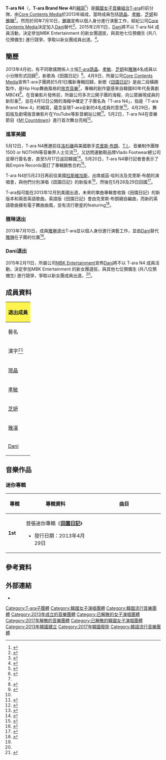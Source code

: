 {{CJK-New-Char|24A12|ver=B}}
{{藝人
| 姓名 = T-ara N4<br />티아라 N4
| 類型 = 組合
| 圖片 =
| 圖片簡介 = 
| 外文名 = 티아라 N4
| 外文 = ko
| 英文名 = T-ara N4
| 國籍 = {{KOR}}
| 音樂類型 = [[K-pop|K-pop]]
| 職業 = [[歌手|歌手]]、[[舞者|舞者]]
| 活躍年代 = 2013年至2017年
| 出道作 = 《[[田園日記_(迷你專輯)|田園日記]]》
| 出道地點 = 
| 出道日期 = 2013年5月1日
| 代表作 = 《田園日記》
| 唱片公司 = [[MBK娛樂|MBK娛樂]] （韓國）<br />Empire Records （美國）
| 相關團體 = [[T-ara|T-ara]]
| 網站 = {{URL|www.mbk-ent.com/main_taran4}}
| 現任成員 = 
| 過往成員 = [[咸𤨒晶|𤨒晶]]<br />[[朴孝敏|孝敏]]<br />[[朴芝妍|芝妍]]<br />[[李雅琳|雅琳]]<br />[[金岱妮|Dani]]
}}
{{Infobox Korean name
| hangul  = {{linktext|티|아|라}} {{linktext|엔|포}}
| hanja  = 
| rr     = Tiara Enpo
| mr     = T'iara Enp'o
}}

'''T-ara N4'''（{{lang-ko|'''티아라 엔포'''}}，'''T-ara Brand New 4'''的[[縮寫|縮寫]]<ref name=name>{{cite news | language = ko | author =  | url = http://star.mt.co.kr/stview_sports.htm?no=2013041211042396147&pDepth1=sports&pDepth2=sport&page=1 | title = 티아라 새유닛명 '티아라N4' 확정..'코르셋' 효민 | publisher = STARNEWS | date = 2013-04-12 | accessdate = 2013-05-01 | archive-date = 2013-04-29 | archive-url = https://web.archive.org/web/20130429212706/http://star.mt.co.kr/stview_sports.htm?no=2013041211042396147&pDepth1=sports&pDepth2=sport&page=1 | dead-url = no }}</ref>）是[[韓國|韓國]][[女子音樂組合|女子音樂組合]][[T-ara|T-ara]]的前分隊，由[[Core_Contents_Media|Core Contents Media]]於2013年組成，當時成員包括[[咸𤨒晶|𤨒晶]]、[[朴宣映|孝敏]]、[[朴芝妍|芝妍]]和[[李雅琳|雅琳]]<ref name=ccm>{{cite news | language = ko | author =  | url = http://www.mydaily.co.kr/new_yk/html/read.php?newsid=OTUINzMIODUIODIIODkIODgINzMIMTAyCDY3CDgxCDgzCDgyCDkyCDc3CDg1CDgwCDkwCDg5CA==&enc=MTcxCDE5NwgyMTgIMTY3CDIyMwgxNTkIODkIMTU5CDIyMQgyMDkIMTgzCDcyCDc3CDE4NQgyMjIIMTYwCDIwNQgyMDUIMjIxCDE1OAgxMzIIMjE4CDIwNQgxOTcIMjAxCDE3NwgyMTkIMjE2CDE2NwgyMDUIMjIxCDIyNQgxODAIMjIxCDE5OAgxNjQIMjEzCDIwNggxNzAINjUIOTIIMjExCDEyOAgxMjcINjcIMTY1CDE3NAg2OAgxNzQIMTU1CDIxMggxODgI | title = 티아라 유닛, 은정·지연·효민·아름으로 5월 1일 출격 | publisher = mydaily | date = 2013-04-09 | accessdate = 2013-05-01 | archive-date = 2015-02-14 | archive-url = https://web.archive.org/web/20150214115507/http://www.mydaily.co.kr/new_yk/html/read.php?newsid=OTUINzMIODUIODIIODkIODgINzMIMTAyCDY3CDgxCDgzCDgyCDkyCDc3CDg1CDgwCDkwCDg5CA==&enc=MTcxCDE5NwgyMTgIMTY3CDIyMwgxNTkIODkIMTU5CDIyMQgyMDkIMTgzCDcyCDc3CDE4NQgyMjIIMTYwCDIwNQgyMDUIMjIxCDE1OAgxMzIIMjE4CDIwNQgxOTcIMjAxCDE3NwgyMTkIMjE2CDE2NwgyMDUIMjIxCDIyNQgxODAIMjIxCDE5OAgxNjQIMjEzCDIwNggxNzAINjUIOTIIMjExCDEyOAgxMjcINjcIMTY1CDE3NAg2OAgxNzQIMTU1CDIxMggxODgI | dead-url = no }}</ref>。然而於同年7月10日，[[李雅琳|雅琳]]宣佈以個人身分進行演藝工作，經紀公司[[Core_Contents_Media|Core Contents Media]]決定加入[[金岱妮|Dani]]替代<ref name="#1">{{cite web | language = en | author = elliefilet | url = http://www.allkpop.com/article/2013/07/dani-to-take-ahreums-place-in-t-ara-n4 | title = Dani to take Ahreum's place in T-ara N4 | medium =  | format =  | publisher = Allkpop | location = 美國 | date = 2013-07-11 | accessdate = 2013-07-13 | archive-date = 2016-03-03 | archive-url = https://web.archive.org/web/20160303222154/http://www.allkpop.com/article/2013/07/dani-to-take-ahreums-place-in-t-ara-n4 | dead-url = no }}</ref>。2015年2月11日，[[金岱妮|Dani]]將不以 T-ara N4 成員活動，決定參加MBK Entertainment 的新女團選拔，與其他七位預備生 (共八位預備生) 進行競爭，爭取以新女團成員出道。<ref name="#2">{{cite web | language = 中文 | author =  | url = http://kpopn.com/2015/02/11/261354/ | title = Dani 加入 MBK 新女團選拔 | medium =  | format =  | publisher = Kpopn | location =  | date = 2015-02-11 | accessdate = 2015-02-14 | archive-url = https://web.archive.org/web/20150213221404/http://kpopn.com/2015/02/11/261354/ | archive-date = 2015-02-13 | dead-url = yes }}</ref>。

== 簡歷 ==
2013年4月初，有不同歌謠關係人士指[[T-ara|T-ara]][[咸𤨒晶|𤨒晶]]、[[朴宣映|孝敏]]、[[朴芝妍|芝妍]]和[[李雅琳|雅琳]]4名成員以小分隊形式回歸<ref>{{cite news | language = ko | author =  | url = http://star.mt.co.kr/stview.php?no=2013040410362102857&type=3 | title = 티아라, 이달 말 4인 유닛 컴백설 모락모락 | publisher = STARNEWS | date = 2013-04-04 | accessdate = 2013-05-01 | archive-date = 2015-04-02 | archive-url = https://web.archive.org/web/20150402102124/http://star.mt.co.kr/stview.php?no=2013040410362102857&type=3 | dead-url = no }}</ref>，新歌為《田園日記》<ref>{{cite news | language = ko | author =  | url = http://osen.mt.co.kr/article/G1109568920 | title = 티아라, 4인조 유닛으로 5월초 컴백..'새 출발' | publisher = OSEN | date = 2013-04-04 | accessdate = 2013-05-01 | archive-date = 2015-04-02 | archive-url = https://web.archive.org/web/20150402134829/http://osen.mt.co.kr/article/G1109568920 | dead-url = no }}</ref>。4月9日，所屬公司[[MBK娛樂|Core Contents Media]]宣佈T-ara子團將於5月1日攜新專輯回歸，新歌《[[田園日記_(迷你專輯)|田園日記]]》是由二段橫踢製作，是Hip Hop舞曲風格的[[放克|放克音樂]]<ref name=ccm/>，專輯的創作靈感來自韓國80年代長壽劇MBC《{{link-ko|田園日記 (電視劇)|전원일기|田園日記}}》<ref>{{cite news | language = en | author carolicity =  | url = http://www.allkpop.com/2013/04/core-contents-media-confirms-the-debut-of-t-aras-subunit-for-may | title = Core Contents Media confirms the debut of T-ara’s subunit for May | publisher = [[Allkpop|Allkpop]] | date = 2013-04-09 | accessdate = 2013-05-01 | archive-date = 2013-05-13 | archive-url = https://web.archive.org/web/20130513130157/http://www.allkpop.com/2013/04/core-contents-media-confirms-the-debut-of-t-aras-subunit-for-may | dead-url = no }}</ref>。在音樂影片發佈前，所屬公司多次公開子團的海報，向公眾展現成員的新形象<ref>{{cite news | language = ko | author =  | url = http://osen.mt.co.kr/article/G1109576367 | title = 티아라엔포, 화려한 힙합+과감 노출 "기존 색깔 탈피" | publisher = OSEN | date = 2013-04-15 | accessdate = 2013-05-01 | archive-date = 2013-12-14 | archive-url = https://web.archive.org/web/20131214044330/http://osen.mt.co.kr/article/G1109576367 | dead-url = no }}</ref>，並在4月12日公開的海報中確定了子團名為「T-ara N4」，指是「T-ara Brand New 4」的縮寫，蘊含呈現T-ara全新的4名成員的意思<ref name=name/>。4月29日，舞蹈版及劇場版音樂影片在YouTube等影音網站公開<ref>{{cite news | language = ko | author =  | url = http://www.tvreport.co.kr/cindex.php?c=news&m=newsview&idx=339683 | title = 티아라엔포 ‘전원일기’ 뮤비, 드라마-힙합버전 동시공개 | publisher = Tvreport | date = 2013-04-29 | accessdate = 2013-04-29 | archive-date = 2016-03-04 | archive-url = https://web.archive.org/web/20160304120037/http://www.tvreport.co.kr/cindex.php?c=news&m=newsview&idx=339683 | dead-url = no }}</ref>。5月2日，T-ara N4在音樂節目《[[M!_Countdown|M! Countdown]]》進行首次舞台亮相<ref>{{cite news | language = ko | author =  | url = http://osen.mt.co.kr/article/G1109587196 | title = '엠카' 티아라엔포, 힙합걸로 컴백..신선+파격 '전원일기' | publisher = OSEN | date = 2013-05-02 | accessdate = 2013-05-03 | archive-date = 2016-04-20 | archive-url = https://web.archive.org/web/20160420132306/http://osen.mt.co.kr/article/G1109587196 | dead-url = no }}</ref>。

=== 進軍美國 ===
5月12日，T-ara N4應邀前往[[洛杉磯|洛杉磯]]與美國歌手[[克里斯小子|克里斯·布朗]]、[[T.I.|T.I.]]、音樂制作團隊1500 or NOTHIN等音樂界人士交流<ref>{{cite news | language = ko | author =  | url = http://www.tvreport.co.kr/cindex.php?c=news&m=newsview&idx=349681 | title = 티아라 4명 美 활동 vs 티아라 3명 日 활동…7월 완전체 컴백 | publisher = TVREPORT | date = 2013-05-23 | accessdate = 2013-05-31 | archive-date = 2019-02-18 | archive-url = https://web.archive.org/web/20190218012526/https://www.tvreport.co.kr/cindex.php?c=news&m=newsview&idx=349681 | dead-url = no }}</ref>，又訪問運動鞋品牌Vlado Footwear總公司並舉行簽名會，直至5月17日返回韓國<ref>{{cite news |language = ko | author = | url = http://www.newsen.com/news_view.php?uid=201305171034181210&search=title&searchstring=%C6%BC%BE%C6%B6%F3 | title = 티아라엔포, 저스틴비버 신발브랜드 본사 초청 ‘팬사인회까지’ | publisher = NEWSEN | date = 2013-05-17 | accessdate = 2013-05-19 }}</ref>。5月20日，T-ara N4舉行記者會表示了與Empire Records簽訂了專輯銷售合約<ref name=Empire_Records>{{cite news | language = ko | author =  | url = http://news.donga.com/3/all/20130520/55284932/3 | title = 티아라엔포, 美엠파이어 레코드와 계약 | publisher = dongA | date = 2013-05-20 | accessdate = 2013-05-20 | archive-date = 2016-03-04 | archive-url = https://web.archive.org/web/20160304120520/http://news.donga.com/3/all/20130520/55284932/3 | dead-url = no }}</ref>。

T-ara N4於5月23日再前往美國[[拉斯維加斯|拉斯維加斯]]，出席威茲·哈利法及克里斯·布朗的演唱會，與他們分別演唱《田園日記》的新版本<ref>{{cite news | language = ko | author =  | url = http://mydaily.co.kr/new_yk/html/read.php?newsid=OTUINzMIODUIODIIODkIODkINzUIMTAzCDY3CDg1CDgxCDg3CDk1CDczCDg1CDgwCDkwCDk1CA==&enc=NzQIMTg1CDE5NQgxNjAIMTM1CDE2OAgyMTUIMjMxCDIyMAgxNjMIMTY1CDIxOQgyMDQIODkIMjE4CDE4NwgyMDgIMTU0CDIwNggxNDUIMTc5CDEzOQgyMDgIMTM4CDE3MggxNDMINjcIMTkyCDIwNwgxNzAIMTk3CDIyNQgxODAIMjExCDE0NggyMTkIMjA2CDE5MQgxNDcIMTYxCDE3NAg3Ngg5NAgxMzMIMjAyCDE2MQgxOTQINjgIMTczCDE4MwgyMjAIMTY3CDc4CA== | title = '위즈칼리파에 앰버로즈까지'…티아라엔포의 '美친 인맥' | publisher = mydaily | date = 2013-05-28 | accessdate = 2013-05-31 | archive-date = 2016-03-05 | archive-url = https://web.archive.org/web/20160305063919/http://mydaily.co.kr/new_yk/html/read.php?newsid=OTUINzMIODUIODIIODkIODkINzUIMTAzCDY3CDg1CDgxCDg3CDk1CDczCDg1CDgwCDkwCDk1CA==&enc=NzQIMTg1CDE5NQgxNjAIMTM1CDE2OAgyMTUIMjMxCDIyMAgxNjMIMTY1CDIxOQgyMDQIODkIMjE4CDE4NwgyMDgIMTU0CDIwNggxNDUIMTc5CDEzOQgyMDgIMTM4CDE3MggxNDMINjcIMTkyCDIwNwgxNzAIMTk3CDIyNQgxODAIMjExCDE0NggyMTkIMjA2CDE5MQgxNDcIMTYxCDE3NAg3Ngg5NAgxMzMIMjAyCDE2MQgxOTQINjgIMTczCDE4MwgyMjAIMTY3CDc4CA== | dead-url = no }}</ref>，然後在5月28及29日回國<ref>{{cite news |language = ko | author = | url = http://www.newsen.com/news_view.php?uid=201305281202001210&search=title&searchstring=%C6%BC%BE%C6%B6%F3%BF%A3%C6%F7 | title = 티아라엔포 지연, 美서 나홀로 귀국 왜? ‘가방분실’ | publisher = NEWSEN | date = 2013-05-28 | accessdate = 2013-05-31 }}</ref>。

T-ara指可能在2013年12月到美國出道，未來的單曲專輯會收錄《田園日記》的新版本和兩首英語歌曲。英語版《田園日記》會由克里斯·布朗親自編曲，而新的英語歌曲擁有電子舞曲曲風，並有流行歌星的featuring<ref>{{cite news | language = ko | author =  | url = http://www.billboard.co.kr/?c=v&m=v1&idx=37067 | title = 티아라N4, 12월 美 빌보드 '출사표' | publisher = BILLBOARD KOREA | date = 2013-08-26 | accessdate = 2013-08-26 | archive-date = 2019-02-18 | archive-url = https://web.archive.org/web/20190218012525/http://www.billboard.co.kr/?c=v&m=v1&idx=37067 | dead-url = no }}</ref>。

=== 雅琳退出 ===
2013年7月10日，成員[[李雅琳|雅琳]]退出T-ara並以個人身份進行演藝工作，並由[[金岱妮|Dani]]替代[[李雅琳|雅琳]]在子團的位置<ref name="#1"/>。

=== Dani退出 ===
2015年2月11日，所屬公司[[MBK娛樂|MBK Entertainment]]宣佈[[金岱妮|Dani]]將不以 T-ara N4 成員活動，決定參加MBK Entertainment 的新女團選拔，與其他七位預備生 (共八位預備生) 進行競爭，爭取以新女團成員出道。<ref name="#2"/>。

== 成員資料 ==
{| class="wikitable" style="text-align:center"
! colspan="7" style="background: #FFF44F;"|退出成員
|-
! colspan=3 | 藝名
! colspan=3 | 本名
! rowspan=2 | 出生日期
|-
! 漢字<ref>{{Cite web |url = https://www.facebook.com/officialtara/posts/300651626799379 |title = T-ARA成員的中文名字 |author = T-ARA Official |date =  |publisher = T-ARA Official FAECBOOK |accessdate = 2015-03-28 |archive-date = 2019-02-18 |archive-url = https://web.archive.org/web/20190218012525/https://www.facebook.com/officialtara/posts/300651626799379 |dead-url = no }}</ref>
! 諺文
! 羅馬拼音
! 漢字
! 諺文
! 羅馬拼音
|-
| [[咸𤨒晶|𤨒晶]]
| 은정
| Eun Jung
| [[咸𤨒晶|咸𤨒晶]]
| 함은정
| Hahm Eun Jung
| {{Birth date and age|1988|12|12}}
|-
| [[朴宣映|孝敏]]
| 효민
| Hyo Min
| [[朴宣映|朴宣映]]
| 박선영
| Park Seon Yeong
| {{Birth date and age|1989|5|30}}
|-
| [[朴芝妍|芝妍]]
| 지연
| Ji Yeon
| [[朴芝妍|朴芝妍]]
| 박지연
| Park Ji Yeon
| {{Birth date and age|1993|6|7}}
|-
| [[李雅凜|雅凜]] 
| 아름
| Ar Eum
| [[李雅凜|李雅凜]]
| 이아름
| Lee Ar Eum
| {{birth_date_and_age|1994|4|19}}
|-
| [[金岱妮|Dani]]
| 다니
| Dani
| [[金岱妮|金岱妮]]
| 김다니
| Kim Dah Ni
| {{Birth date and age|1999|12|23}}
|}

== 音樂作品 ==
=== 迷你專輯 ===
{| class="wikitable" style=text-align:center 
!width="50px"| 專輯 
!width="250px"| 專輯資料
!width="320px"| 曲目

|- bgcolor="#F0F8FF"
|'''1st'''
|align="left"| 首張迷你專輯《'''[[田園日記_(迷你專輯)|田園日記]]'''》
* 發行日期：2013年4月29日
|align="left" style="font-size: 85%;"|
{{hidden|曲目|
# '''田園日記(Jeon Won Diary)（Feat. 二段橫踢, [[SPEED_(韓國組合)|泰雲]]）'''
# Can We Love（Feat. 二段橫踢）
# 田園日記 (Electronic)（Jeon Won Diary Feat. 二段橫踢, Taewoon）
# 田園日記 (MR ver.) 二段橫踢 
# Can We Love (純音樂) }} 
|}

== 參考資料 ==
{{reflist|2}}

== 外部連結 ==
* {{official|www.mbk-ent.com/main_taran4}}

{{T-ara}}
{{MBK Entertainment}}
[[Category:T-ara子團體|Category:T-ara子團體]]
[[Category:韓國女子演唱團體|Category:韓國女子演唱團體]]
[[Category:韓國流行音樂團體|Category:韓國流行音樂團體]]
[[Category:2013年成立的音樂團體|Category:2013年成立的音樂團體]]
[[Category:已解散的女子演唱團體|Category:已解散的女子演唱團體]]
[[Category:2017年解散的音樂團體|Category:2017年解散的音樂團體]]
[[Category:已解散的韓國女子演唱團體|Category:已解散的韓國女子演唱團體]]
[[Category:2013年韓國建立|Category:2013年韓國建立]]
[[Category:2017年韓國廢除|Category:2017年韓國廢除]]
[[Category:韓語流行音樂團體|Category:韓語流行音樂團體]]